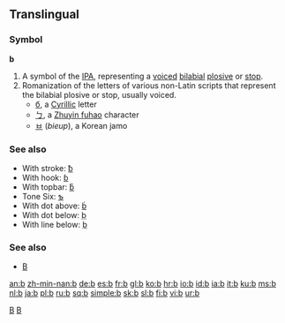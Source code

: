 {{see|B}}
{{wikipedia}}
==Translingual==

===Symbol===
'''b'''

# A symbol of the [[IPA]], representing a [[voiced]] [[bilabial]] [[plosive]] or [[stop]].
# Romanization of the letters of various non-Latin scripts that represent the bilabial plosive or stop, usually voiced.
#* [[б]], a [[Cyrillic]] letter
#* [[ㄅ]], a [[w:Zhuyin fuhao|Zhuyin fuhao]] character
#* [[ㅂ]] (''bieup''), a Korean jamo

===See also===
*With stroke: [[ƀ]]
*With hook: [[ɓ]]
*With topbar: [[ƃ]]
*Tone Six: [[ƅ]]
*With dot above: [[ḃ]]
*With dot below: [[ḅ]]
*With line below: [[ḇ]]

===See also===
*[[B]]

[[Category:Latin letters|B]]
[[Category:IPA symbols|B]]

[[an:b]]
[[zh-min-nan:b]]
[[de:b]]
[[es:b]]
[[fr:b]]
[[gl:b]]
[[ko:b]]
[[hr:b]]
[[io:b]]
[[id:b]]
[[ia:b]]
[[it:b]]
[[ku:b]]
[[ms:b]]
[[nl:b]]
[[ja:b]]
[[pl:b]]
[[ru:b]]
[[sq:b]]
[[simple:b]]
[[sk:b]]
[[sl:b]]
[[fi:b]]
[[vi:b]]
[[ur:b]]